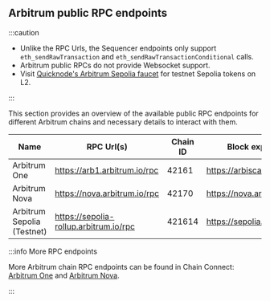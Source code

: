 ## Arbitrum public RPC endpoints

:::caution

- Unlike the RPC Urls, the Sequencer endpoints only support `eth_sendRawTransaction` and `eth_sendRawTransactionConditional` calls.
- Arbitrum public RPCs do not provide Websocket support.
- Visit [Quicknode's Arbitrum Sepolia faucet](https://faucet.quicknode.com/arbitrum/sepolia) for testnet Sepolia tokens on L2.

:::

This section provides an overview of the available public RPC endpoints for different Arbitrum chains and necessary details to interact with them.

| Name                       | RPC Url(s)                             | Chain ID | Block explorer              | Underlying chain | Tech stack       | Sequencer feed URL                    | Sequencer endpoint<sup>⚠️</sup>                  |
| -------------------------- | -------------------------------------- | -------- | --------------------------- | ---------------- | ---------------- | ------------------------------------- | ------------------------------------------------ |
| Arbitrum One               | https://arb1.arbitrum.io/rpc           | 42161    | https://arbiscan.io/        | Ethereum         | Nitro (Rollup)   | wss://arb1.arbitrum.io/feed           | https://arb1-sequencer.arbitrum.io/rpc           |
| Arbitrum Nova              | https://nova.arbitrum.io/rpc           | 42170    | https://nova.arbiscan.io/   | Ethereum         | Nitro (AnyTrust) | wss://nova.arbitrum.io/feed           | https://nova-sequencer.arbitrum.io/rpc           |
| Arbitrum Sepolia (Testnet) | https://sepolia-rollup.arbitrum.io/rpc | 421614   | https://sepolia.arbiscan.io | Sepolia          | Nitro (Rollup)   | wss://sepolia-rollup.arbitrum.io/feed | https://sepolia-rollup-sequencer.arbitrum.io/rpc |

:::info More RPC endpoints

More Arbitrum chain RPC endpoints can be found in Chain Connect: [Arbitrum One](https://www.alchemy.com/chain-connect/chain/arbitrum-one) and [Arbitrum Nova](https://www.alchemy.com/chain-connect/chain/arbitrum-nova).

:::
